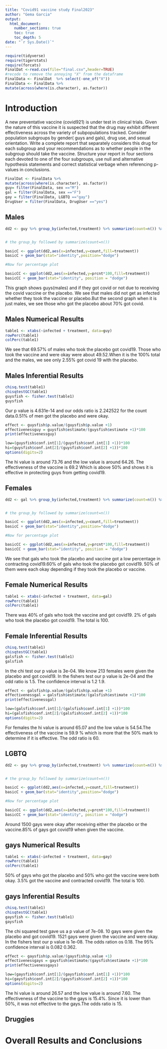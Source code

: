 ```yaml
---
title: "Covid91 vaccine study Final2023"
author: "Gema Garcia"
output: 
  html_document:
    number_sections: true
    toc: true
    toc_depth: 5
date: "`r Sys.Date()`" 
---
```


```r
require(tidyverse)
require(tigerstats)
require(forcats)
FinalDat <-read.csv(file="final.csv",header=TRUE)
#recode to remove the annoying "X" from the dataframe
FinalData <- FinalDat  %>% select(-one_of("X"))
FinalData <- FinalData %>%
mutate(across(where(is.character), as.factor))
```

# Introduction

A new  preventative vaccine (covid921) is under test in clinical trials. Given the nature of this vaccine it is suspected that the drug may exhibit different effectiveness across the variety of subpopulations tracked. Consider population subgroups by gender( guys and gals), drug use, and sexual orientation. Write a complete report that separately considers this drug for each subgroup and your recommendations as to whether people in the subgroup should take the vaccine. Structure your report in four sections each devoted to one of the four subgroups, use null and alternative hypothesis statements and correct statistical verbage when referencing p-values in conclusions.



```r
FinalDat <- FinalData %>%
mutate(across(where(is.character), as.factor))
guy= filter(FinalData, sex =="M")
gal = filter(FinalData, sex =="F")
gay = filter(FinalData, LGBTQ =="gay")
DrugUser = filter(FinalData, DrugUser =="yes")

```





## Males



```r
dd2 <- guy %>% group_by(infected,treatment) %>% summarize(count=n()) %>% mutate(prcnt=count/sum(count))


# the group_by followed by summarize(count=n())

basicC <- ggplot(dd2,aes(x=infected,y=count,fill=treatment))
basicC + geom_bar(stat="identity",position="dodge")

#Now for percentage plot

basicCC <- ggplot(dd2,aes(x=infected,y=prcnt*100,fill=treatment)) 
basicCC + geom_bar(stat="identity", position = "dodge")
```




This graph shows guys(males) and if they got covid or not due to receiving the covid vaccine or the placebo. We see that males did not get as infected whether they took the vaccine or placebo.But the second graph when it is just males, we see those who got the placebo about 70% got covid. 



## Males Numerical Results 




```r
table1 <- xtabs(~infected + treatment, data=guy)
rowPerc(table1)
colPerc(table1)
```




We see that 69.57% of males who took the placebo got covid19. Those who took the vaccine and were okay were about 49.52.When it is the 100% total and the males, we see only 2.55% got covid 19 with the placebo.



## Males Inferential Results




```r
chisq.test(table1)
chisqtestGC(table1)
guysfish <- fisher.test(table1)
guysfish
```




Our p value is 4.631e-14 and our odds ratio is 2.242522 for the count data.0.51% of men got the placebo and were okay. 



```r
effect <- guysfish$p.value/(guysfish$p.value +1)
effectivenessguy = guysfish$estimate/(guysfish$estimate +1)*100
print(effectivenessguy)
```



```r
low=(guysfish$conf.int[1]/(guysfish$conf.int[1] +1))*100
hi=(guysfish$conf.int[2]/(guysfish$conf.int[2] +1))*100
options(digits=2)
```




The hi value is around 73.76 and the low value is around 64.26. The effectiveness of the vaccine is 69.2 Which is above 50% and shows it is effective in protecting guys from getting covid19. 



## Females



```r
dd2 <- gal %>% group_by(infected,treatment) %>% summarize(count=n()) %>% mutate(prcnt=count/sum(count))


# the group_by followed by summarize(count=n())

basicC <- ggplot(dd2,aes(x=infected,y=count,fill=treatment))
basicC + geom_bar(stat="identity",position="dodge")

#Now for percentage plot

basicCC <- ggplot(dd2,aes(x=infected,y=prcnt*100,fill=treatment)) 
basicCC + geom_bar(stat="identity", position = "dodge")
```




We see that gals who took the placebo and vaccine got a low percentage in contracting covid19.60% of gals who took the placebo got covid19. 50% of them were each okay depending if they took the placebo or vaccine. 


## Female Numerical Results



```r
table1 <- xtabs(~infected + treatment, data=gal)
rowPerc(table1)
colPerc(table1)
```



There was 40% of gals who took the vaccine and got covid19. 2% of gals who took the placebo got covid19. The total is 100.



## Female Inferential Results



```r
chisq.test(table1)
chisqtestGC(table1)
galsfish <- fisher.test(table1)
galsfish
```




In the chi test our p value is 3e-04. We know 213 females were given the placebo and got covid19. In the fishers test our p value is 2e-04 and the odd ratio is 1.5. The confidence interval is 1.2 1.9. 



```r
effect <- galsfish$p.value/(galsfish$p.value +1)
effectivenessgal = galsfish$estimate/(galsfish$estimate +1)*100
print(effectivenessgal)
```



```r
low=(galsfish$conf.int[1]/(galsfish$conf.int[1] +1))*100
hi=(galsfish$conf.int[2]/(galsfish$conf.int[2] +1))*100
options(digits=2)
```




For females the hi value is around 65.07 and the low value is 54.54.The effectiveness of the vaccine is 59.9 % which is more that the 50% mark to determine if it is effective. The odd ratio is 60. 



## LGBTQ



```r
dd2 <- gay %>% group_by(infected,treatment) %>% summarize(count=n()) %>% mutate(prcnt=count/sum(count))


# the group_by followed by summarize(count=n())

basicC <- ggplot(dd2,aes(x=infected,y=count,fill=treatment))
basicC + geom_bar(stat="identity",position="dodge")

#Now for percentage plot

basicCC <- ggplot(dd2,aes(x=infected,y=prcnt*100,fill=treatment)) 
basicCC + geom_bar(stat="identity", position = "dodge")
```




Around 1500 gays were okay after receiving either the placebo or the vaccine.85% of gays got covid19 when given the vaccine. 



## gays Numerical Results



```r
table1 <- xtabs(~infected + treatment, data=gay)
rowPerc(table1)
colPerc(table1)
```




50% of gays who got the placebo and 50% who got the vaccine were both okay. 3.5% got the vaccine and contracted covid19. The total is 100. 




## gays Inferential Results




```r
chisq.test(table1)
chisqtestGC(table1)
gaysfish <- fisher.test(table1)
gaysfish
```




The chi squared test gave us a p value of 7e-08. 10 gays were given the placebo and got covid19. 1521 gays were given the vaccine and were okay. In the fishers test our p value is 1e-08. The odds ration os 0.18. The 95% confidence interval is 0.082 0.362.




```r
effect <- gaysfish$p.value/(gaysfish$p.value +1)
effectivenessgays = gaysfish$estimate/(gaysfish$estimate +1)*100
print(effectivenessgays)
```



```r
low=(gaysfish$conf.int[1]/(gaysfish$conf.int[1] +1))*100
hi=(gaysfish$conf.int[2]/(gaysfish$conf.int[2] +1))*100
options(digits=2)
```




The hi value is around 26.57 and the low value is around 7.60. The effectiveness of the vaccine to the gays is 15.4%. Since it is lower than 50%, it was not effective to the gays.The odds ratio is 15. 











## Druggies


# Overall Results and Conclusions